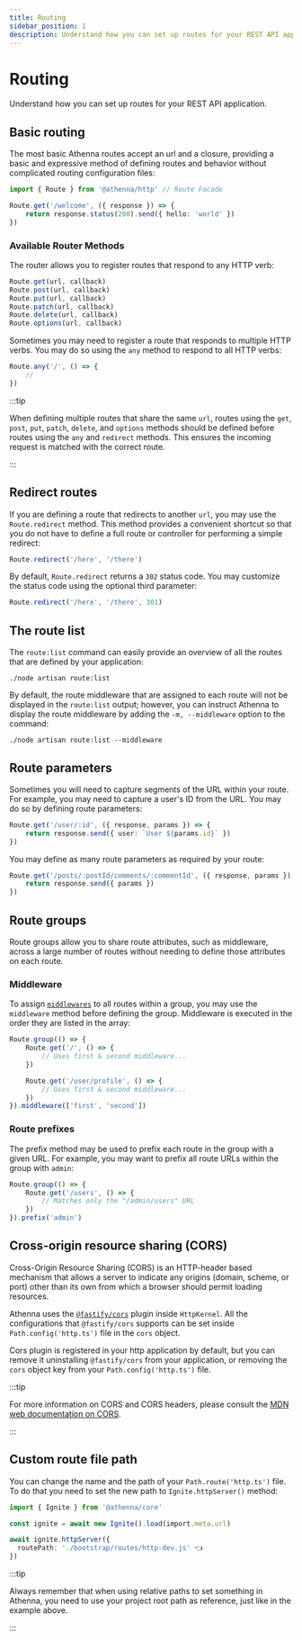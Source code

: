 ```yaml
---
title: Routing
sidebar_position: 1
description: Understand how you can set up routes for your REST API application.
---
```


# Routing

Understand how you can set up routes for your REST API
application.

## Basic routing

The most basic Athenna routes accept an url and a closure,
providing a basic and expressive method of defining routes
and behavior without complicated routing configuration
files:

```typescript
import { Route } from '@athenna/http' // Route Facade

Route.get('/welcome', ({ response }) => {
    return response.status(200).send({ hello: 'world' })
})
```

### Available Router Methods

The router allows you to register routes that respond to
any HTTP verb:

```typescript
Route.get(url, callback)
Route.post(url, callback)
Route.put(url, callback)
Route.patch(url, callback)
Route.delete(url, callback)
Route.options(url, callback)
```

Sometimes you may need to register a route that responds to
multiple HTTP verbs. You may do so using the `any` method
to respond to all HTTP verbs:

```typescript
Route.any('/', () => {
    //
})
```

:::tip

When defining multiple routes that share the same `url`,
routes using the `get`, `post`, `put`, `patch`, `delete`,
and `options` methods should be defined before routes
using the `any` and `redirect` methods. This ensures the
incoming request is matched with the correct route.

:::

## Redirect routes

If you are defining a route that redirects to another
`url`, you may use the `Route.redirect` method. This
method provides a convenient shortcut so that you do not
have to define a full route or controller for performing
a simple redirect:

```typescript
Route.redirect('/here', '/there')
```

By default, `Route.redirect` returns a `302` status code.
You may customize the status code using the optional
third parameter:

```typescript
Route.redirect('/here', '/there', 301)
```

## The route list

The `route:list` command can easily provide an overview of all the routes that are defined by your application:

```shell
./node artisan route:list
```

By default, the route middleware that are assigned to each
route will not be displayed in the `route:list` output;
however, you can instruct Athenna to display the route
middleware by adding the `-m, --middleware` option to the
command:

```shell
./node artisan route:list --middleware
```

## Route parameters

Sometimes you will need to capture segments of the URL
within your route. For example, you may need to capture
a user's ID from the URL. You may do so by defining route
parameters:

```typescript
Route.get('/user/:id', ({ response, params }) => {
    return response.send({ user: `User ${params.id}` })
})
```

You may define as many route parameters as required by
your route:

```typescript
Route.get('/posts/:postId/comments/:commentId', ({ response, params }) => {
    return response.send({ params })
})
```

## Route groups

Route groups allow you to share route attributes, such as
middleware, across a large number of routes without
needing to define those attributes on each route.

### Middleware

To assign [`middlewares`](/docs/the-basics/http/middlewares)
to all routes within a group, you may use the `middleware`
method before defining the group. Middleware is executed
in the order they are listed in the array:

```typescript
Route.group(() => {
    Route.get('/', () => {
        // Uses first & second middleware...
    })

    Route.get('/user/profile', () => {
        // Uses first & second middleware...
    })
}).middleware(['first', 'second'])
```

### Route prefixes

The prefix method may be used to prefix each route in the
group with a given URL. For example, you may want to prefix
all route URLs within the group with `admin`:

```typescript
Route.group(() => {
    Route.get('/users', () => {
        // Matches only the "/admin/users" URL
    })
}).prefix('admin')
```

## Cross-origin resource sharing (CORS)

Cross-Origin Resource Sharing (CORS) is an HTTP-header
based mechanism that allows a server to indicate any
origins (domain, scheme, or port) other than its own from
which a browser should permit loading resources.

Athenna uses the [`@fastify/cors`](https://github.com/fastify/fastify-cors)
plugin inside `HttpKernel`. All the configurations that
`@fastify/cors` supports can be set inside `Path.config('http.ts')`
file in the `cors` object.

Cors plugin is registered in your http application by
default, but you can remove it uninstalling `@fastify/cors`
from your application, or removing the `cors` object key
from your `Path.config('http.ts')` file.

:::tip

For more information on CORS and CORS headers, please
consult the [MDN web documentation on CORS](https://developer.mozilla.org/en-US/docs/Web/HTTP/CORS).

:::

## Custom route file path 

You can change the name and the path of your `Path.route('http.ts')` file. 
To do that you need to set the new path to `Ignite.httpServer()` method:

```typescript title="Path.bootstrap('dev.ts')"
import { Ignite } from '@athenna/core'

const ignite = await new Ignite().load(import.meta.url)

await ignite.httpServer({
  routePath: './bootstrap/routes/http-dev.js' 👈
})
```

:::tip

Always remember that when using relative paths to set something
in Athenna, you need to use your project root path as reference,
just like in the example above.

:::
